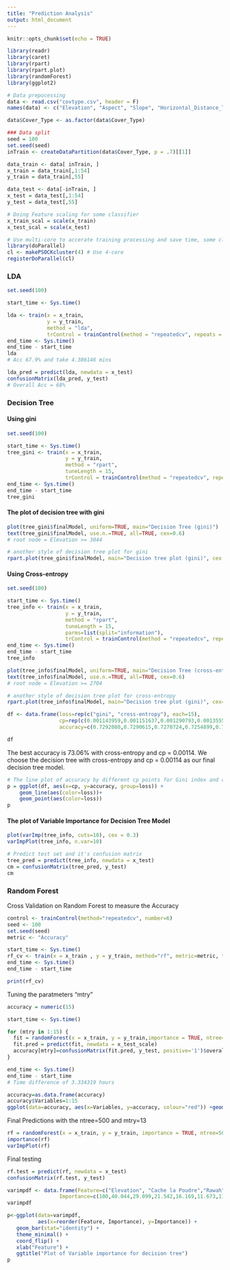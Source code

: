 ```yaml
---
title: "Prediction Analysis"
output: html_document
---
```


```r
knitr::opts_chunk$set(echo = TRUE)
```

```r
library(readr)
library(caret)
library(rpart)
library(rpart.plot)
library(randomForest)
library(ggplot2)
```


```r
# Data prepocessing
data <- read.csv("covtype.csv", header = F)
names(data) <- c("Elevation", "Aspect", "Slope", "Horizontal_Distance_To_Hydrology", "Vertical_Distance_To_Hydrology", "Horizontal_Distance_To_Roadways", "Hillshade_9am", "Hillshade_Noon", "Hillshade_3pm", "Horizontal_Distance_To_Fire_Points", "Rawah", "Neota", "Comanche Peak", "Cache la Poudre", "2702", "2703", "2704", "2705", "2706", "2717", "3501", "3502", "4201", "4703", "4704", "4744", "4758", "5101", "5151", "6101", "6102", "6731", "7101", "7102", "7103", "7201", "7202", "7700", "7701", "7702", "7709", "7710", "7745", "7746", "7755", "7756", "7757", "7790", "8703", "8707", "8708", "8771", "8772", "8776", "Cover_Type")

data$Cover_Type <- as.factor(data$Cover_Type)
```


```r
### Data split
seed = 100
set.seed(seed) 
inTrain <- createDataPartition(data$Cover_Type, p = .7)[[1]] 

data_train <- data[ inTrain, ]
x_train = data_train[,1:54]
y_train = data_train[,55]

data_test <- data[-inTrain, ]
x_test = data_test[,1:54]
y_test = data_test[,55]
```

```r
# Doing Feature scaling for some classifier
x_train_scal = scale(x_train)
x_test_scal = scale(x_test)
```

```r
# Use multi-core to accerate training processing and save time, some classifier (random forest) may not work for this setting
library(doParallel)
cl <- makePSOCKcluster(4) # Use 4-core
registerDoParallel(cl)
```


### LDA
```r
set.seed(100)

start_time <- Sys.time()

lda <- train(x = x_train,
             y = y_train,
             method = "lda",
             trControl = trainControl(method = "repeatedcv", repeats = 5))
end_time <- Sys.time()
end_time - start_time
lda
# Acc 67.9% and take 4.386146 mins
```

```r
lda_pred = predict(lda, newdata = x_test)
confusionMatrix(lda_pred, y_test)
# Overall Acc = 68%
```



### Decision Tree
#### Using gini
```r
set.seed(100)

start_time <- Sys.time()
tree_gini <- train(x = x_train,
                   y = y_train,
                   method = "rpart",
                   tuneLength = 15,
                   trControl = trainControl(method = "repeatedcv", repeats = 5))
end_time <- Sys.time()
end_time - start_time
tree_gini
```

#### The plot of decision tree with gini
```r
plot(tree_gini$finalModel, uniform=TRUE, main="Decision Tree (gini)")
text(tree_gini$finalModel, use.n.=TRUE, all=TRUE, cex=0.6)
# root node = Elevation >= 3044
```

```r
# another style of decision tree plot for gini
rpart.plot(tree_gini$finalModel, main="Decision tree plot (gini)", cex = 0.3)
```

#### Using Cross-entropy
```r
set.seed(100)

start_time <- Sys.time()
tree_info <- train(x = x_train,
                   y = y_train,
                   method = "rpart",
                   tuneLength = 15,
                   parms=list(split="information"),
                   trControl = trainControl(method = "repeatedcv", repeats = 5))
end_time <- Sys.time()
end_time - start_time
tree_info
```



```r
plot(tree_info$finalModel, uniform=TRUE, main="Decision Tree (cross-entropy)")
text(tree_info$finalModel, use.n.=TRUE, all=TRUE, cex=0.6)
# root node = Elevation >= 2704
```

```r
# another style of decision tree plot for cross-entropy
rpart.plot(tree_info$finalModel, main="Decision tree plot (gini)", cex=.3)
```

```r
df <- data.frame(loss=rep(c("gini", "cross-entropy"), each=15),
                 cp=rep(c(0.001143959,0.001151637,0.001290793,0.001355573,0.001372367,0.001405957,0.001512483,0.001641083,0.001753847,0.002432833,0.002530402,0.006294016,0.007442454,0.071809366,0.284641481),2),
                 accuracy=c(0.7292080,0.7290615,0.7270724,0.7254899,0.7249559,0.7243117,0.7203973,0.7147948,0.7129985,0.7073507,0.7057505,0.6915271,0.6765076,0.6508525,0.5776319,0.7306371,0.7305043,0.7273463,0.7250803,0.7248703,0.7241838,0.7198845,0.7122894,0.7091525,0.7034541,0.7028256,0.6792663,0.6705491,0.6455179,0.4875980))

df
```

The best accuracy is 73.06% with cross-entropy and cp = 0.00114.
We choose the decision tree with cross-entropy and cp = 0.00114 as our final decision tree model.


```r
# The line plot of accuracy by different cp points for Gini index and cross-entropy
p = ggplot(df, aes(x=cp, y=accuracy, group=loss)) +
    geom_line(aes(color=loss))+
    geom_point(aes(color=loss))
p
```

#### The plot of Variable Importance for Decision Tree Model
```r
plot(varImp(tree_info, cuts=10), cex = 0.3)
varImpPlot(tree_info, n.var=10)
```



```r
# Predict test set and it's confusion matrix
tree_pred = predict(tree_info, newdata = x_test)
cm = confusionMatrix(tree_pred, y_test)
cm
```


### Random Forest

Cross Validation on Random Forest to measure the Accuracy 
```r
control <- trainControl(method="repeatedcv", number=6)
seed <- 100
set.seed(seed)
metric <- "Accuracy"

start_time <- Sys.time()
rf_cv <- train(x = x_train , y = y_train, method="rf", metric=metric, trControl=control)
end_time <- Sys.time()
end_time - start_time

print(rf_cv)
```


Tuning the paratmeters "mtry" 
```r
accuracy = numeric(15)

start_time <- Sys.time()

for (mtry in 1:15) {
  fit = randomForest(x = x_train, y = y_train,importance = TRUE, ntree=100, mtry = mtry)
  fit.pred = predict(fit, newdata = x_test_scale)
  accuracy[mtry]=confusionMatrix(fit.pred, y_test, positive='1')$overall[1]
}

end_time <- Sys.time()
end_time - start_time
# Time difference of 3.334319 hours
```

```r
accuracy=as.data.frame(accuracy)
accuracy$Variables=1:15
ggplot(data=accuracy, aes(x=Variables, y=accuracy, colour="red")) +geom_line()
```


Final Predictions with the ntree=500 and mtry=13
```r
rf = randomForest(x = x_train, y = y_train, importance = TRUE, ntree=500, mtry=13) # subset
importance(rf)
varImpPlot(rf)
```

Final testing 
```r
rf.test = predict(rf, newdata = x_test)
confusionMatrix(rf.test, y_test)
```

```r
varimpdf <- data.frame(Feature=c("Elevation", "Cache la Poudre","Rawah","Horizontal_Distance_To_Roadways","4703 ","8772","8771","Horizontal_Distance_To_Hydrology ","Horizontal_Distance_To_Fire_Points","7201"),
                 Importance=c(100,40.044,29.099,21.542,16.169,11.673,11.119,11.035,8.299,7.523))
varimpdf
```

```r
p<-ggplot(data=varimpdf,
          aes(x=reorder(Feature, Importance), y=Importance)) +
   geom_bar(stat="identity") + 
   theme_minimal() +
   coord_flip() +
   xlab("Feature") +
   ggtitle("Plot of Variable importance for decision tree")
p
```
